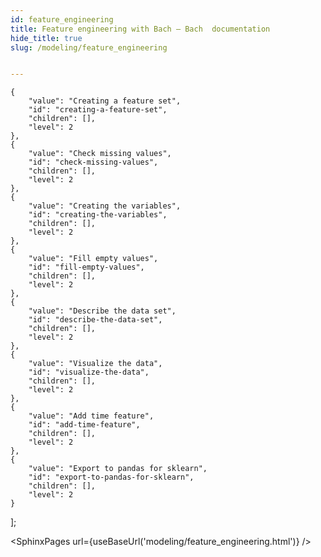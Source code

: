 ```yaml
---
id: feature_engineering
title: Feature engineering with Bach — Bach  documentation
hide_title: true
slug: /modeling/feature_engineering


---
```

<head>
    <meta name="description" content="Feature engineering with Bach — Bach  documentation" />
    <meta property="og:description" content="Feature engineering with Bach — Bach  documentation" />
</head>

    {
        "value": "Creating a feature set",
        "id": "creating-a-feature-set",
        "children": [],
        "level": 2
    },
    {
        "value": "Check missing values",
        "id": "check-missing-values",
        "children": [],
        "level": 2
    },
    {
        "value": "Creating the variables",
        "id": "creating-the-variables",
        "children": [],
        "level": 2
    },
    {
        "value": "Fill empty values",
        "id": "fill-empty-values",
        "children": [],
        "level": 2
    },
    {
        "value": "Describe the data set",
        "id": "describe-the-data-set",
        "children": [],
        "level": 2
    },
    {
        "value": "Visualize the data",
        "id": "visualize-the-data",
        "children": [],
        "level": 2
    },
    {
        "value": "Add time feature",
        "id": "add-time-feature",
        "children": [],
        "level": 2
    },
    {
        "value": "Export to pandas for sklearn",
        "id": "export-to-pandas-for-sklearn",
        "children": [],
        "level": 2
    }
];




<SphinxPages url={useBaseUrl('modeling/feature_engineering.html')} />
